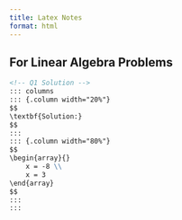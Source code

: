 ```yaml
---
title: Latex Notes
format: html
---
```


## For Linear Algebra Problems





```md
<!-- Q1 Solution -->
::: columns
::: {.column width="20%"}
$$
\textbf{Solution:} 
$$
:::
::: {.column width="80%"}
$$
\begin{array}{}
    x = -8 \\
    x = 3
\end{array}
$$
:::
:::
```
